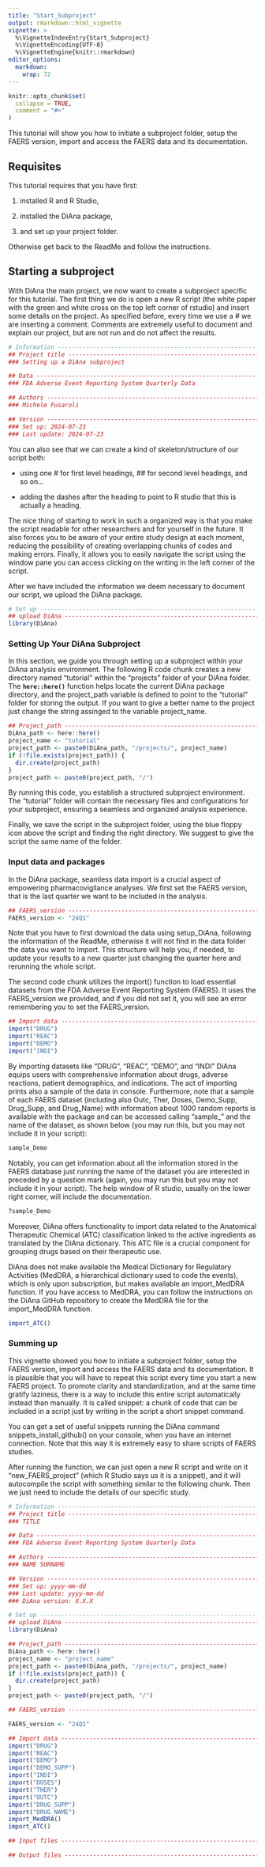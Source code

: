 ```yaml
---
title: "Start_Subproject"
output: rmarkdown::html_vignette
vignette: >
  %\VignetteIndexEntry{Start_Subproject}
  %\VignetteEncoding{UTF-8}
  %\VignetteEngine{knitr::rmarkdown}
editor_options: 
  markdown: 
    wrap: 72
---
```


```r
knitr::opts_chunk$set(
  collapse = TRUE,
  comment = "#>"
)
```


This tutorial will show you how to initiate a subproject folder, setup the
FAERS version, import and access the FAERS data and its documentation.

## Requisites

This tutorial requires that you have first:

1.  installed R and R Studio,

2.  installed the DiAna package,

3.  and set up your project folder.

Otherwise get back to the ReadMe and follow the instructions.

## Starting a subproject

With DiAna the main project, we now want to create a subproject specific
for this tutorial. The first thing we do is open a new R script (the
white paper with the green and white cross on the top left corner of
rstudio) and insert some details on the project. As specified before,
every time we use a \# we are inserting a comment. Comments are
extremely useful to document and explain our project, but are not run
and do not affect the results.

```r
# Information -----------------------------------------------------------------
## Project title --------------------------------------------------------------
### Setting up a DiAna subproject

## Data -----------------------------------------------------------------------
### FDA Adverse Event Reporting System Quarterly Data

## Authors --------------------------------------------------------------------
### Michele Fusaroli

## Version --------------------------------------------------------------------
### Set up: 2024-07-23
### Last update: 2024-07-23
```

You can also see that we can create a kind of skeleton/structure of our
script both:

-   using one \# for first level headings, \## for second level
    headings, and so on...

-   adding the dashes after the heading to point to R studio that this
    is actually a heading.

The nice thing of starting to work in such a organized way is that you
make the script readable for other researchers and for yourself in the
future. It also forces you to be aware of your entire study design at
each moment, reducing the possibility of creating overlapping chunks of
codes and making errors. Finally, it allows you to easily navigate the
script using the window pane you can access clicking on the writing in
the left corner of the script.

After we have included the information we deem necessary to document our
script, we upload the DiAna package.

```r
# Set up ----------------------------------------------------------------------
## upload DiAna ---------------------------------------------------------------
library(DiAna)
```

### **Setting Up Your DiAna Subproject**

In this section, we guide you through setting up a subproject within
your DiAna analysis environment. The following R code chunk creates a
new directory named "tutorial" within the "projects" folder of your
DiAna folder. The **`here::here()`** function helps locate the current
DiAna package directory, and the project_path variable is defined to
point to the "tutorial" folder for storing the output. If you want to
give a better name to the project just change the string assinged to the
variable project_name.

```r
## Project_path ---------------------------------------------------------------
DiAna_path <- here::here()
project_name <- "tutorial"
project_path <- paste0(DiAna_path, "/projects/", project_name)
if (!file.exists(project_path)) {
  dir.create(project_path)
}
project_path <- paste0(project_path, "/")
```

By running this code, you establish a structured subproject environment.
The "tutorial" folder will contain the necessary files and
configurations for your subproject, ensuring a seamless and organized
analysis experience.

Finally, we save the script in the subproject folder, using the blue
floppy icon above the script and finding the right directory. We suggest
to give the script the same name of the folder.

### **Input data and packages**

In the DiAna package, seamless data import is a crucial aspect of
empowering pharmacovigilance analyses. We first set the FAERS version,
that is the last quarter we want to be included in the analysis.

```r
## FAERS_version --------------------------------------------------------------
FAERS_version <- "24Q1"
```

Note that you have to first download the data using setup_DiAna,
following the information of the ReadMe, otherwise it will not find in
the data folder the data you want to import. This structure will help
you, if needed, to update your results to a new quarter just changing
the quarter here and rerunning the whole script.

The second code chunk utilizes the import() function to load essential
datasets from the FDA Adverse Event Reporting System (FAERS). It uses
the FAERS_version we provided, and if you did not set it, you will see
an error remembering you to set the FAERS_version.

```r
## Import data ----------------------------------------------------------------
import("DRUG")
import("REAC")
import("DEMO")
import("INDI")
```

By importing datasets like "DRUG", "REAC", "DEMO", and "INDI" DiAna
equips users with comprehensive information about drugs, adverse
reactions, patient demographics, and indications. The act of importing
prints also a sample of the data in console. Furthermore, note that a
sample of each FAERS dataset (including also Outc, Ther, Doses,
Demo_Supp, Drug_Supp, and Drug_Name) with information about 1000 random
reports is available with the package and can be accessed calling
"sample\_" and the name of the dataset, as shown below (you may run
this, but you may not include it in your script):

```r
sample_Demo
```

Notably, you can get information about all the information stored in the
FAERS database just running the name of the dataset you are interested
in preceded by a question mark (again, you may run this but you may not
include it in your script). The help window of R studio, usually on the
lower right corner, will include the documentation.

```r
?sample_Demo
```

Moreover, DiAna offers functionality to import data related to the
Anatomical Therapeutic Chemical (ATC) classification linked to the
active ingredients as translated by the DiAna dictionary. This ATC file
is a crucial component for grouping drugs based on their therapeutic
use.

DiAna does not make available the Medical Dictionary for Regulatory
Activities (MedDRA, a hierarchical dictionary used to code the events),
which is only upon subscription, but makes available an import_MedDRA
function. If you have access to MedDRA, you can follow the instructions
on the DiAna GitHub repository to create the MedDRA file for the
import_MedDRA function.

```r
import_ATC()
```

### **Summing up**

This vignette showed you how to initiate a subproject folder, setup the
FAERS version, import and access the FAERS data and its documentation.
It is plausible that you will have to repeat this script every time you
start a new FAERS project. To promote clarity and standardization, and
at the same time gratify laziness, there is a way to include this entire
script automatically instead than manually. It is called snippet: a
chunk of code that can be included in a script just by writing in the
script a short snippet command.

You can get a set of useful snippets running the DiAna command
snippets_install_github() on your console, when you have an internet
connection. Note that this way it is extremely easy to share scripts of
FAERS studies.

After running the function, we can just open a new R script and write on
it "new_FAERS_project" (which R Studio says us it is a snippet), and it
will autocompile the script with something similar to the following chunk.
Then we just need to include the details of our specific study.

```r
# Information -----------------------------------------------------------------
## Project title --------------------------------------------------------------
### TITLE

## Data -----------------------------------------------------------------------
### FDA Adverse Event Reporting System Quarterly Data

## Authors --------------------------------------------------------------------
### NAME SURNAME

## Version --------------------------------------------------------------------
### Set up: yyyy-mm-dd
### Last update: yyyy-mm-dd
### DiAna version: X.X.X

# Set up ----------------------------------------------------------------------
## upload DiAna ---------------------------------------------------------------
library(DiAna)

## Project_path ---------------------------------------------------------------
DiAna_path <- here::here()
project_name <- "project_name"
project_path <- paste0(DiAna_path, "/projects/", project_name)
if (!file.exists(project_path)) {
  dir.create(project_path)
}
project_path <- paste0(project_path, "/")

## FAERS_version --------------------------------------------------------------

FAERS_version <- "24Q1"

## Import data ----------------------------------------------------------------
import("DRUG")
import("REAC")
import("DEMO")
import("DEMO_SUPP")
import("INDI")
import("DOSES")
import("THER")
import("OUTC")
import("DRUG_SUPP")
import("DRUG_NAME")
import_MedDRA()
import_ATC()

## Input files ---------------------------------------------------------------

## Output files --------------------------------------------------------------
```
